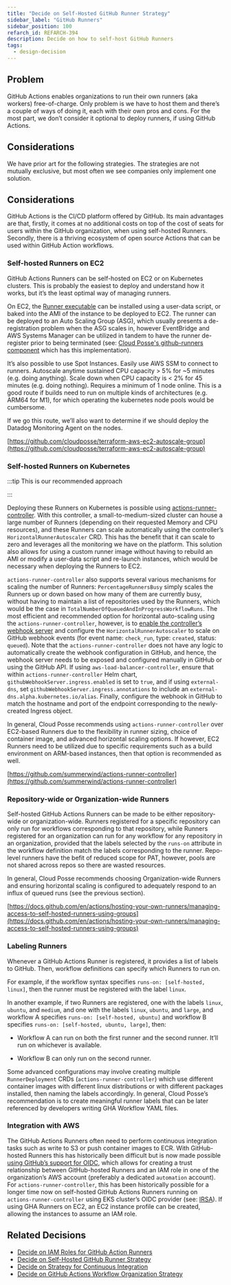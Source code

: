 ```yaml
---
title: "Decide on Self-Hosted GitHub Runner Strategy"
sidebar_label: "GitHub Runners"
sidebar_position: 100
refarch_id: REFARCH-394
description: Decide on how to self-host GitHub Runners
tags:
  - design-decision
---
```



## Problem

GitHub Actions enables organizations to run their own runners (aka workers) free-of-charge. Only problem is we have to host them and there’s a couple of ways of doing it, each with their own pros and cons. For the most part, we don’t consider it optional to deploy runners, if using GitHub Actions.

## Considerations

We have prior art for the following strategies. The strategies are not mutually exclusive, but most often we see companies only implement one solution.

## Considerations

GitHub Actions is the CI/CD platform offered by GitHub. Its main advantages are that, firstly, it comes at no additional costs on top of the cost of seats for users within the GitHub organization, when using self-hosted Runners. Secondly, there is a thriving ecosystem of open source Actions that can be used within GitHub Action workflows.

### Self-hosted Runners on EC2

GitHub Actions Runners can be self-hosted on EC2 or on Kubernetes clusters. This is probably the easiest to deploy and understand how it works, but it’s the least optimal way of managing runners.

On EC2, the [Runner executable](https://github.com/actions/runner) can be installed using a user-data script, or baked into the AMI of the instance to be deployed to EC2. The runner can be deployed to an Auto Scaling Group (ASG), which usually presents a de-registration problem when the ASG scales in, however EventBridge and AWS Systems Manager can be utilized in tandem to have the runner de-register prior to being terminated (see: [Cloud Posse's github-runners component](https://github.com/cloudposse/terraform-aws-components/tree/95ade5b36b61d2432179399bd0e9fa8639eeb899/modules/github-runners) which has this implementation).

It’s also possible to use Spot Instances. Easily use AWS SSM to connect to runners. Autoscale anytime sustained CPU capacity > 5% for ~5 minutes (e.g. doing anything). Scale down when CPU capacity is < 2% for 45 minutes (e.g. doing nothing). Requires a minimum of 1 node online. This is a good route if builds need to run on multiple kinds of architectures (e.g. ARM64 for M1), for which operating the kubernetes node pools would be cumbersome.

If we go this route, we’ll also want to determine if we should deploy the Datadog Monitoring Agent on the nodes.

[https://github.com/cloudposse/terraform-aws-ec2-autoscale-group](https://github.com/cloudposse/terraform-aws-ec2-autoscale-group)

### Self-hosted Runners on Kubernetes

:::tip
This is our recommended approach

:::

Deploying these Runners on Kubernetes is possible using [actions-runner-controller](https://github.com/actions-runner-controller/actions-runner-controller). With this controller, a small-to-medium-sized cluster can house a large number of Runners (depending on their requested Memory and CPU resources), and these Runners can scale automatically using the controller’s `HorizontalRunnerAutoscaler` CRD. This has the benefit that it can scale to zero and leverages all the monitoring we have on the platform. This solution also allows for using a custom runner image without having to rebuild an AMI or modify a user-data script and re-launch instances, which would be necessary when deploying the Runners to EC2.

`actions-runner-controller` also supports several various mechanisms for scaling the number of Runners: `PercentageRunnersBusy` simply scales the Runners up or down based on how many of them are currently busy, without having to maintain a list of repositories used by the Runners, which would be the case in `TotalNumberOfQueuedAndInProgressWorkflowRuns`. The most efficient and recommended option for horizontal auto-scaling using the `actions-runner-controller`, however, is to [enable the controller’s webhook server](https://github.com/actions-runner-controller/actions-runner-controller#webhook-driven-scaling) and configure the `HorizontalRunnerAutoscaler` to scale on GitHub webhook events (for event name: `check_run`, type: `created`, status: `queued`). Note that the `actions-runner-controller` does not have any logic to automatically create the webhook configuration in GitHub, and hence, the webhook server needs to be exposed and configured manually in GitHub or using the GitHub API. If using `aws-load-balancer-controller`, ensure that within `actions-runner-controller` Helm chart, `githubWebhookServer.ingress.enabled` is set to `true`, and if using `external-dns`, set `githubWebhookServer.ingress.annotations` to include an `external-dns.alpha.kubernetes.io/alias`. Finally, configure the webhook in GitHub to match the hostname and port of the endpoint corresponding to the newly-created Ingress object.

In general, Cloud Posse recommends using `actions-runner-controller` over EC2-based Runners due to the flexibility in runner sizing, choice of container image, and advanced horizontal scaling options. If however, EC2 Runners need to be utilized due to specific requirements such as a build environment on ARM-based instances, then that option is recommended as well.

[https://github.com/summerwind/actions-runner-controller](https://github.com/summerwind/actions-runner-controller)

### Repository-wide or Organization-wide Runners

Self-hosted GitHub Actions Runners can be made to be either repository-wide or organization-wide. Runners registered for a specific repository can only run for workflows corresponding to that repository, while Runners registered for an organization can run for any workflow for any repository in an organization, provided that the labels selected by the `runs-on` attribute in the workflow definition match the labels corresponding to the runner. Repo-level runners have the befit of reduced scope for PAT, however, pools are not shared across repos so there are wasted resources.

In general, Cloud Posse recommends choosing Organization-wide Runners and ensuring horizontal scaling is configured to adequately respond to an influx of queued runs (see the previous section).

[https://docs.github.com/en/actions/hosting-your-own-runners/managing-access-to-self-hosted-runners-using-groups](https://docs.github.com/en/actions/hosting-your-own-runners/managing-access-to-self-hosted-runners-using-groups)

### Labeling Runners

Whenever a GitHub Actions Runner is registered, it provides a list of labels to GitHub. Then, workflow definitions can specify which Runners to run on.

For example, if the workflow syntax specifies `runs-on: [self-hosted, linux]`, then the runner must be registered with the label `linux`.

In another example, if two Runners are registered, one with the labels `linux`, `ubuntu`, and `medium`, and one with the labels `linux`, `ubuntu`, and `large`, and workflow A specifies `runs-on: [self-hosted, ubuntu]` and workflow B specifies `runs-on: [self-hosted, ubuntu, large]`, then:

- Workflow A can run on both the first runner and the second runner. It’ll run on whichever is available.

- Workflow B can only run on the second runner.

Some advanced configurations may involve creating multiple `RunnerDeployment` CRDs (`actions-runner-controller`) which use different container images with different linux distributions or with different packages installed, then naming the labels accordingly. In general, Cloud Posse’s recommendation is to create meaningful runner labels that can be later referenced by developers writing GHA Workflow YAML files.

### Integration with AWS

The GitHub Actions Runners often need to perform continuous integration tasks such as write to S3 or push container images to ECR. With GitHub-hosted Runners this has historically been difficult but is now made possible [using GitHub’s support for OIDC](https://docs.github.com/en/actions/deployment/security-hardening-your-deployments/about-security-hardening-with-openid-connect), which allows for creating a trust relationship between GitHub-hosted Runners and an IAM role in one of the organization’s AWS account (preferably a dedicated `automation` account). For `actions-runner-controller`, this has been historically possible for a longer time now on self-hosted GitHub Actions Runners running on `actions-runner-controller` using EKS cluster’s OIDC provider (see: [IRSA](https://docs.aws.amazon.com/emr/latest/EMR-on-EKS-DevelopmentGuide/setting-up-enable-IAM.html)). If using GHA Runners on EC2, an EC2 instance profile can be created, allowing the instances to assume an IAM role.

## Related Decisions

- [Decide on IAM Roles for GitHub Action Runners](/resources/legacy/design-decisions/decide-on-iam-roles-for-github-action-runners)
- [Decide on Self-Hosted GitHub Runner Strategy](/layers/software-delivery/design-decisions/decide-on-self-hosted-github-runner-strategy)
- [Decide on Strategy for Continuous Integration](/layers/software-delivery/design-decisions/decide-on-strategy-for-continuous-integration)
- [Decide on GitHub Actions Workflow Organization Strategy](/layers/software-delivery/design-decisions/decide-on-github-actions-workflow-organization-strategy)
